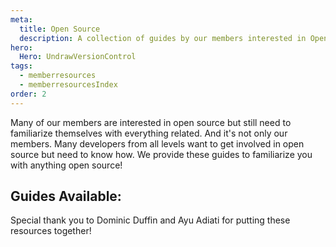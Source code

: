 ```yaml
---
meta:
  title: Open Source
  description: A collection of guides by our members interested in Open Source Software
hero:
  Hero: UndrawVersionControl
tags:
  - memberresources
  - memberresourcesIndex
order: 2
---
```



<TextContainer background="light" showBackToTopLink={false}>

<LeadText>

Many of our members are interested in open source but still need to familiarize themselves with everything related. And it's not only our members. Many developers from all levels want to get involved in open source but need to know how. We provide these guides to familiarize you with anything open source!

</LeadText>

</TextContainer>

<TextContainer showBackToTopLink={false}>

## Guides Available:

<FileIndex subDirectory="resources/open-source" />

</TextContainer>

<TextContainer background="light" showBackToTopLink={false}>

Special thank you to Dominic Duffin and Ayu Adiati for putting these resources together!

</TextContainer>
